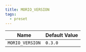 ```yaml
---
title: MORIO_VERSION
tags:
  - preset
---
```


<!-- MORIO_AUTO_GENERATED_CONTENT_STARTS - Manual changes made below will be overwritten -->

| Name            | Default Value |
| --------------- | ------------- |
| `MORIO_VERSION` | `0.3.0`       |

<!-- MORIO_AUTO_GENERATED_CONTENT_ENDS - Manual changes made above will be overwritten -->
